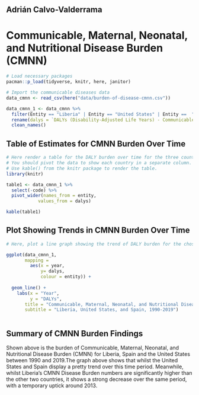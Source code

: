## Adrián Calvo-Valderrama

# Communicable, Maternal, Neonatal, and Nutritional Disease Burden (CMNN)

```r
# Load necessary packages
pacman::p_load(tidyverse, knitr, here, janitor)

# Import the communicable diseases data
data_cmnn <- read_csv(here("data/burden-of-disease-cmnn.csv"))
```

```r
data_cmnn_1 <- data_cmnn %>% 
  filter(Entity == "Liberia" | Entity == "United States" | Entity ==  "Spain") %>% 
  rename(dalys = `DALYs (Disability-Adjusted Life Years) - Communicable, maternal, neonatal, and nutritional diseases - Sex: Both - Age: Age-standardized (Rate)`) %>% 
  clean_names()
```

## Table of Estimates for CMNN Burden Over Time

```r
# Here render a table for the DALY burden over time for the three countries.
# You should pivot the data to show each country in a separate column.
# Use kable() from the knitr package to render the table.
library(knitr)

table1 <- data_cmnn_1 %>% 
  select(-code) %>% 
  pivot_wider(names_from = entity,
            values_from = dalys)

kable(table1)
```

## Plot Showing Trends in CMNN Burden Over Time

```r
# Here, plot a line graph showing the trend of DALY burden for the chosen countries over time. You can use ggplot2 to create this plot. Each country's line should be a different color.

ggplot(data_cmnn_1,
       mapping = 
         aes(x = year,
             y= dalys,
             colour = entity)) +
  
  geom_line() +
    labs(x = "Year",
         y = "DALYs",
       title = "Communicable, Maternal, Neonatal, and Nutritional Disease Burden (CMNN)",
       subtitle = "Liberia, United States, and Spain, 1990-2019")



```

## Summary of CMNN Burden Findings

Shown above is the burden of Communicable, Maternal, Neonatal, and Nutritional Disease Burden (CMNN) for Liberia, Spain and the United States between 1990 and 2019.The graph above shows that whilst the United States and Spain display a pretty trend over this time period. Meanwhile, whilst Liberia's CMNN Disease Burden numbers are significantly higher than the other two countries, it shows a strong decrease over the same period, with a temporary uptick around 2013.